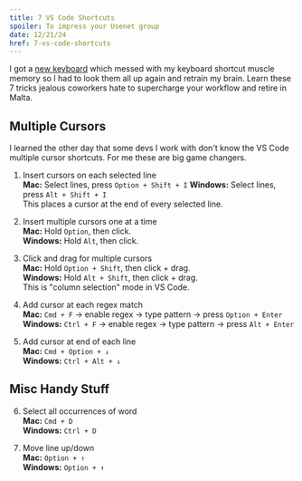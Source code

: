 ```yaml
---
title: 7 VS Code Shortcuts
spoiler: To impress your Usenet group
date: 12/21/24
href: 7-vs-code-shortcuts
---
```


I got a [new keyboard](https://rkgamingstore.com/products/rk-87-keys-keyboard) which messed with my keyboard shortcut muscle memory so I had to look them all up again and retrain my brain. Learn these 7 tricks jealous coworkers hate to supercharge your workflow and retire in Malta.

## Multiple Cursors

I learned the other day that some devs I work with don't know the VS Code multiple cursor shortcuts. For me these are big game changers.

1. Insert cursors on each selected line  
**Mac:** Select lines, press `Option + Shift + I`
**Windows:** Select lines, press `Alt + Shift + I`  
This places a cursor at the end of every selected line.

2. Insert multiple cursors one at a time  
**Mac:** Hold `Option`, then click.  
**Windows:** Hold `Alt`, then click.

3. Click and drag for multiple cursors  
**Mac:** Hold `Option + Shift`, then click + drag.  
**Windows:** Hold `Alt + Shift`, then click + drag.  
This is "column selection" mode in VS Code.

4. Add cursor at each regex match  
**Mac:** `Cmd + F` → enable regex → type pattern → press `Option + Enter`  
**Windows:** `Ctrl + F` → enable regex → type pattern → press `Alt + Enter`

5. Add cursor at end of each line  
**Mac:** `Cmd + Option + ↓`  
**Windows:** `Ctrl + Alt + ↓`

## Misc Handy Stuff

6. Select all occurrences of word  
**Mac:** `Cmd + D`  
**Windows:** `Ctrl + D` 

7. Move line up/down  
**Mac:** `Option + ↑`  
**Windows:** `Option + ↑`

